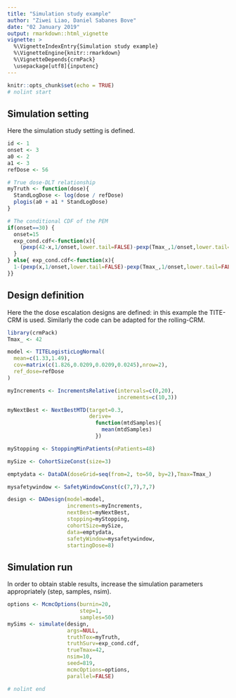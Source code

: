 ```yaml
---
title: "Simulation study example"
author: "Ziwei Liao, Daniel Sabanes Bove"
date: "02 January 2019"
output: rmarkdown::html_vignette
vignette: >
  %\VignetteIndexEntry{Simulation study example}
  %\VignetteEngine{knitr::rmarkdown}
  %\VignetteDepends{crmPack}
  \usepackage[utf8]{inputenc}
---
```


```r
knitr::opts_chunk$set(echo = TRUE)
# nolint start
```

## Simulation setting

Here the simulation study setting is defined.

```r
id <- 1
onset <- 3
a0 <- 2
a1 <- 3
refDose <- 56

# True dose-DLT relationship
myTruth <- function(dose){
  StandLogDose <- log(dose / refDose)
  plogis(a0 + a1 * StandLogDose)
}

# The conditional CDF of the PEM
if(onset==30) {
  onset=15
  exp_cond.cdf<-function(x){
    (pexp(42-x,1/onset,lower.tail=FALSE)-pexp(Tmax_,1/onset,lower.tail=FALSE))/pexp(Tmax_,1/onset)
  }
} else{ exp_cond.cdf<-function(x){
  1-(pexp(x,1/onset,lower.tail=FALSE)-pexp(Tmax_,1/onset,lower.tail=FALSE))/pexp(Tmax_,1/onset)
}}
```

## Design definition

Here the the dose escalation designs are defined: in this example the TITE-CRM is used. Similarly the code can be adapted for the rolling-CRM.

```r
library(crmPack)
Tmax_ <- 42

model <- TITELogisticLogNormal(
  mean=c(1.33,1.49),
  cov=matrix(c(1.826,0.0209,0.0209,0.0245),nrow=2),
  ref_dose=refDose
)

myIncrements <- IncrementsRelative(intervals=c(0,20),
                                   increments=c(10,3))

myNextBest <- NextBestMTD(target=0.3,
                          derive=
                            function(mtdSamples){
                              mean(mtdSamples)
                            })

myStopping <- StoppingMinPatients(nPatients=48)

mySize <- CohortSizeConst(size=3)

emptydata <- DataDA(doseGrid=seq(from=2, to=50, by=2),Tmax=Tmax_)

mysafetywindow <- SafetyWindowConst(c(7,7),7,7)

design <- DADesign(model=model,
                   increments=myIncrements,
                   nextBest=myNextBest,
                   stopping=myStopping,
                   cohortSize=mySize,
                   data=emptydata,
                   safetyWindow=mysafetywindow,
                   startingDose=8)
```


## Simulation run

In order to obtain stable results, increase the simulation parameters appropriately (step, samples, nsim).

```r
options <- McmcOptions(burnin=20,
                       step=1,
                       samples=50)
mySims <- simulate(design,
                   args=NULL,
                   truthTox=myTruth,
                   truthSurv=exp_cond.cdf,
                   trueTmax=42,
                   nsim=10,
                   seed=819,
                   mcmcOptions=options,
                   parallel=FALSE)

# nolint end
```
